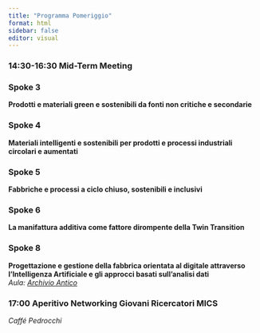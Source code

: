 ```yaml
---
title: "Programma Pomeriggio"
format: html
sidebar: false
editor: visual
---
```


### 14:30-16:30 Mid-Term Meeting

### Spoke 3 
**Prodotti e materiali green e sostenibili da fonti non critiche e secondarie**

### Spoke 4 
**Materiali intelligenti e sostenibili per prodotti e processi industriali circolari e aumentati**

### Spoke 5 
**Fabbriche e processi a ciclo chiuso, sostenibili e inclusivi**

### Spoke 6 
**La manifattura additiva come fattore dirompente della Twin Transition**

### Spoke 8 
**Progettazione e gestione della fabbrica orientata al digitale attraverso l'Intelligenza Artificiale e gli approcci basati sull’analisi dati** <br/>
*Aula: [Archivio Antico](map.html)*


### 17:00 Aperitivo Networking Giovani Ricercatori MICS
*Caffé Pedrocchi*